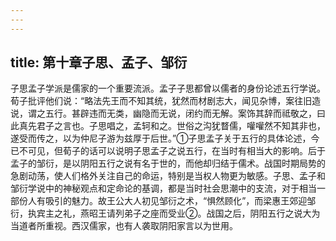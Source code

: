 ```yaml
---
---
---
```

title: 第十章子思、孟子、邹衍
---



子思孟子学派是儒家的一个重要流派。孟子子思都曾以儒者的身份论述五行学说。荀子批评他们说：“略法先王而不知其统，犹然而材剧志大，闻见杂博，案往旧造说，谓之五行。甚辟违而无类，幽隐而无说，闭约而无解。案饰其辞而祗敬之，曰此真先君子之言也。子思唱之，孟轲和之。世俗之沟犹瞀儒，嚾嚾然不知其非也，遂受而传之，以为仲尼子游为兹厚于后世。”①子思孟子关于五行的具体论述，今已不可见，但荀子的话可以说明子思孟子之说五行，在当时有相当大的影响。后于孟子的邹衍，是以阴阳五行之说有名于世的，而他却归结于儒术。战国时期局势的急剧动荡，使人们格外关注自己的命运，特别是当权人物更为敏感。子思、孟子和邹衍学说中的神秘观点和定命论的基调，都是当时社会思潮中的支流，对于相当一部份人有吸引的魅力。故王公大人初见邹衍之术，“惧然顾化”，而梁惠王郊迎邹衍，执宾主之礼，燕昭王请列弟子之座而受业②。战国之后，阴阳五行之说大为当道者所重视。西汉儒家，也有人袭取阴阳家言以为世用。